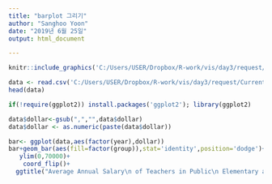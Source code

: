 ```yaml
---
title: "barplot 그리기"
author: "Sanghoo Yoon"
date: "2019년 6월 25일"
output: html_document

---
```


```r
knitr::include_graphics('C:/Users/USER/Dropbox/R-work/vis/day3/request/Current dollars.jpg')
```

```r
data <- read.csv('C:/Users/USER/Dropbox/R-work/vis/day3/request/Current dollars.csv')
head(data)

if(!require(ggplot2)) install.packages('ggplot2'); library(ggplot2)

data$dollar<-gsub(",","",data$dollar)
data$dollar <- as.numeric(paste(data$dollar))

bar<- ggplot(data,aes(factor(year),dollar))
bar+geom_bar(aes(fill=factor(group)),stat='identity',position='dodge')+
   ylim(0,70000)+
    coord_flip()+
  ggtitle("Average Annual Salary\n of Teachers in Public\n Elementary and \n Secondary School")
```
